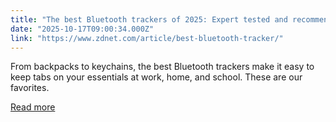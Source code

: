 ```yaml
---
title: "The best Bluetooth trackers of 2025: Expert tested and recommended"
date: "2025-10-17T09:00:34.000Z"
link: "https://www.zdnet.com/article/best-bluetooth-tracker/"
---
```


From backpacks to keychains, the best Bluetooth trackers make it easy to keep tabs on your essentials at work, home, and school. These are our favorites.

[Read more](https://www.zdnet.com/article/best-bluetooth-tracker/)
